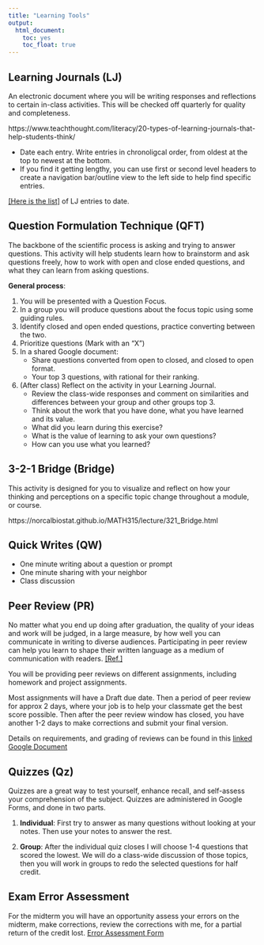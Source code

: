 ```yaml
---
title: "Learning Tools"
output: 
  html_document: 
    toc: yes
    toc_float: true
---
```


## Learning Journals (LJ)
An electronic document where you will be writing responses and reflections to certain in-class activities. This will be checked off quarterly for quality and completeness. 

https://www.teachthought.com/literacy/20-types-of-learning-journals-that-help-students-think/

* Date each entry. Write entries in chronoligcal order, from oldest at the top to newest at the bottom. 
* If you find it getting lengthy, you can use first or second level headers to create a navigation bar/outline view to the left side to help find specific entries. 


[[Here is the list]](hw/lj-entries.html) of LJ entries to date. 



## Question Formulation Technique (QFT)
The backbone of the scientific process is asking and trying to answer questions. This activity will help students learn how to brainstorm and ask questions freely, how to work with open and close ended questions, and what they can learn from asking questions. 

**General process**: 

1. You will be presented with a Question Focus. 
2. In a group you will produce questions about the focus topic using some guiding rules. 
3. Identify closed and open ended questions, practice converting between the two. 
4. Prioritize questions (Mark with an "X")
5. In a shared Google document: 
    - Share questions converted from open to closed, and closed to open format. 
    - Your top 3 questions, with rational for their ranking. 
6. (After class) Reflect on the activity in your Learning Journal. 
    - Review the class-wide responses and comment on similarities and differences between your group and other groups top 3.
    - Think about the work that you have done, what you have learned and its value. 
    - What did you learn during this exercise? 
    - What is the value of learning to ask your own questions? 
    - How can you use what you learned? 


## 3-2-1 Bridge (Bridge)
This activity is designed for you to visualize and reflect on how your thinking and perceptions on a specific topic change throughout a module, or course. 

https://norcalbiostat.github.io/MATH315/lecture/321_Bridge.html


## Quick Writes (QW)
* One minute writing about a question or prompt
* One minute sharing with your neighbor
* Class discussion



## Peer Review (PR)

No matter what you end up doing after graduation, the quality of your ideas and work will be judged, in a large measure, by how well you can communicate in writing to diverse audiences. Participating in peer review can help you learn to shape their written language as a medium of communication with readers. [[Ref.]](https://teachingcenter.wustl.edu/resources/writing-assignments-feedback/using-peer-review-to-help-students-improve-their-writing/)

You will be providing peer reviews on different assignments, including homework and project assignments. 

Most assignments will have a Draft due date. Then a period of peer review for approx 2 days, where your job is to help your classmate get the best score possible. Then after the peer review window has closed, you have another 1-2 days to make corrections and submit your final version. 

Details on requirements, and grading of reviews can be found in this [linked Google Document](https://drive.google.com/open?id=1eAe2joBOQ_RGkYi9k3LPBAiaclhjLoXBJdsOu1f4xrs)



## Quizzes (Qz)
Quizzes are a great way to test yourself, enhance recall, and self-assess your comprehension of the subject. Quizzes are administered in Google Forms, and done in two parts.

1. **Individual**: First try to answer as many questions without looking at your notes. Then use your notes to answer the rest. 

2. **Group**: After the individual quiz closes I will choose 1-4 questions that scored the lowest. We will do a class-wide discussion of those topics, then you will work in groups to redo the selected questions for half credit. 


## Exam Error Assessment

For the midterm you will have an opportunity assess your errors on the midterm, make corrections, review the corrections with me, for a partial return of the credit lost. [Error Assessment Form](notes/Analyzing exam errors.pdf)
